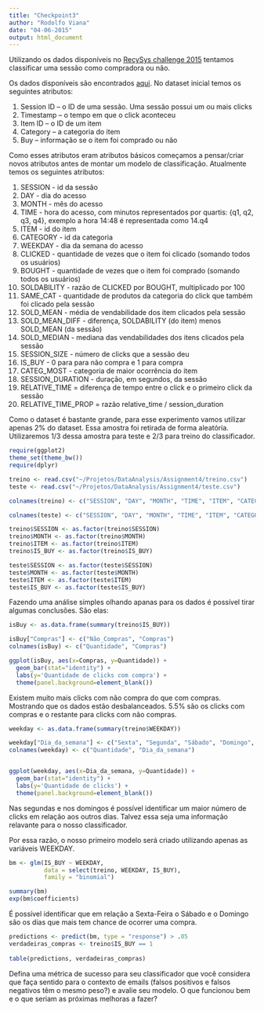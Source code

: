 ```yaml
---
title: "Checkpoint3"
author: "Rodolfo Viana"
date: "04-06-2015"
output: html_document
---
```


Utilizando os dados disponíveis no [RecySys challenge 2015](http://2015.recsyschallenge.com/challenge.html) tentamos classificar uma sessão como compradora ou não. 

Os dados disponíveis são encontrados [aqui](http://2015.recsyschallenge.com/). No dataset inicial temos os seguintes atributos:

1. Session ID – o ID de uma sessão. Uma sessão possui um ou mais clicks
2. Timestamp – o tempo em que o click aconteceu
3. Item ID – o ID de um item
4. Category – a categoria do item
6. Buy – informação se o item foi comprado ou não

Como esses atributos eram atributos básicos começamos a pensar/criar novos atributos antes de montar um modelo de classificação. Atualmente temos os seguintes atributos: 

1. SESSION - id da sessão
2. DAY - dia do acesso
3. MONTH - mês do acesso
4. TIME - hora do acesso, com minutos representados por quartis: {q1, q2, q3, q4}, exemplo a hora 14:48 é representada como 14.q4 
5. ITEM - id do item
6. CATEGORY - id da categoria
7. WEEKDAY - dia da semana do acesso
8. CLICKED - quantidade de vezes que o item foi clicado (somando todos os usuários)
9. BOUGHT - quantidade de vezes que o item foi comprado (somando todos os usuários)
10. SOLDABILITY - razão de CLICKED por BOUGHT, multiplicado por 100
11. SAME_CAT - quantidade de produtos da categoria do click que também foi clicado pela sessão
12. SOLD_MEAN - média de vendabilidade dos item clicados pela sessão
13. SOLD_MEAN_DIFF - diferença, SOLDABILITY (do item) menos SOLD_MEAN (da sessão) 
14. SOLD_MEDIAN - mediana das vendabilidades dos itens clicados pela sessão
15. SESSION_SIZE - número de clicks que a sessão deu
16. IS_BUY - 0 para para não compra e 1 para compra
17. CATEG_MOST - categoria de maior ocorrência do item
18. SESSION_DURATION - duração, em segundos, da sessão
19. RELATIVE_TIME = diferença de tempo entre o click e o primeiro click da sessão
20. RELATIVE_TIME_PROP = razão relative_time / session_duration

Como o dataset é bastante grande, para esse experimento vamos utilizar apenas 2% do dataset. Essa amostra foi retirada de forma aleatória. Utilizaremos 1/3 dessa amostra para teste e 2/3 para treino do classificador.


```r
require(ggplot2)
theme_set(theme_bw())
require(dplyr)

treino <- read.csv("~/Projetos/DataAnalysis/Assignment4/treino.csv")
teste <- read.csv("~/Projetos/DataAnalysis/Assignment4/teste.csv")

colnames(treino) <- c("SESSION", "DAY", "MONTH", "TIME", "ITEM", "CATEGORY", "WEEKDAY", "CLICKED", "BOUGHT", "SOLDABILITY", "SAME_CAT", "SOLD_MEAN", "SOLD_MEAN_DIFF", "SOLD_MEDIAN", "SESSION_SIZE", "CATEG_MOST", "IS_BUY","SESSION_DURATION", "RELATIVE_TIME", "RELATIVE_TIME_PROP")

colnames(teste) <- c("SESSION", "DAY", "MONTH", "TIME", "ITEM", "CATEGORY", "WEEKDAY", "CLICKED", "BOUGHT", "SOLDABILITY", "SAME_CAT", "SOLD_MEAN", "SOLD_MEAN_DIFF", "SOLD_MEDIAN", "SESSION_SIZE", "CATEG_MOST", "IS_BUY", "SESSION_DURATION", "RELATIVE_TIME", "RELATIVE_TIME_PROP")

treino$SESSION <- as.factor(treino$SESSION)
treino$MONTH <- as.factor(treino$MONTH)
treino$ITEM <- as.factor(treino$ITEM)
treino$IS_BUY <- as.factor(treino$IS_BUY)

teste$SESSION <- as.factor(teste$SESSION)
teste$MONTH <- as.factor(teste$MONTH)
teste$ITEM <- as.factor(teste$ITEM)
teste$IS_BUY <- as.factor(teste$IS_BUY)
```

Fazendo uma análise simples olhando apanas para os dados é possível tirar algumas conclusões. São elas:

```r
isBuy <- as.data.frame(summary(treino$IS_BUY))

isBuy["Compras"] <- c("Não_Compras", "Compras") 
colnames(isBuy) <- c("Quantidade", "Compras")

ggplot(isBuy, aes(x=Compras, y=Quantidade)) + 
  geom_bar(stat="identity") + 
  labs(y='Quantidade de clicks com compra') +
  theme(panel.background=element_blank())
```


Existem muito mais clicks com não compra do que com compras. Mostrando que os dados estão desbalanceados. 5.5% são os clicks com compras e o restante para clicks com não compras.

```r
weekday <- as.data.frame(summary(treino$WEEKDAY))

weekday["Dia_da_semana"] <- c("Sexta", "Segunda", "Sábado", "Domingo", "Quinta", "Terça", "Quarta") 
colnames(weekday) <- c("Quantidade", "Dia_da_semana")


ggplot(weekday, aes(x=Dia_da_semana, y=Quantidade)) + 
  geom_bar(stat="identity") + 
  labs(y='Quantidade de clicks') +
  theme(panel.background=element_blank())
```

Nas segundas e nos domingos é possível identificar um maior número de clicks em relação aos outros dias. Talvez essa seja uma informação relavante para o nosso classificador. 

Por essa razão, o nosso primeiro modelo será criado utilizando apenas as variáveis WEEKDAY.

```r
bm <- glm(IS_BUY ~ WEEKDAY, 
          data = select(treino, WEEKDAY, IS_BUY), 
          family = "binomial")

summary(bm)
exp(bm$coefficients)

```

É possível identificar que em relação a Sexta-Feira o Sábado e o Domingo são os dias que mais tem chance de ocorrer uma compra.

```r
predictions <- predict(bm, type = "response") > .05
verdadeiras_compras <- treino$IS_BUY == 1
 
table(predictions, verdadeiras_compras)
```


Defina uma métrica de sucesso para seu classificador que você considera que faça sentido para o contexto de emails (falsos positivos e falsos negativos têm o mesmo peso?) e avalie seu modelo. O que funcionou bem e o que seriam as próximas melhoras a fazer?

